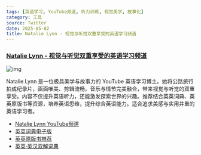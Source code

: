 ```yaml
---
tags: [英语学习, YouTube频道, 听力训练, 视觉美学, 故事化]
category: 工具
source: Twitter
date: 2025-05-02
title: Natalie Lynn - 视觉与听觉双重享受的英语学习频道
---
```


### [Natalie Lynn - 视觉与听觉双重享受的英语学习频道](https://twitter-thread.com/t/1918309574266036360)

![img](https://img.mengpeng.tech/i/2025/05/06/6819604fd8619.webp)

Natalie Lynn 是一位极具美学与故事力的 YouTube 英语学习博主。她将公路旅行拍成纪录片，画面唯美、剪辑流畅，音乐与情节完美融合，带来视觉与听觉的双重享受。内容不仅提升英语听力，还能激发探索世界的兴趣。推荐结合英英词典、英英原版书等资源，培养英语思维，提升综合英语能力。适合追求美感与实用并重的英语学习者。

- [Natalie Lynn YouTube频道](https://www.youtube.com/@nataliexlynn)
- [英英词典电子版](https://pan.quark.cn/s/9f7056745dec)
- [英英原版书推荐](https://u.jd.com/1GXNxVJ)
- [英英·英汉双解词典](https://u.jd.com/119dUTm)